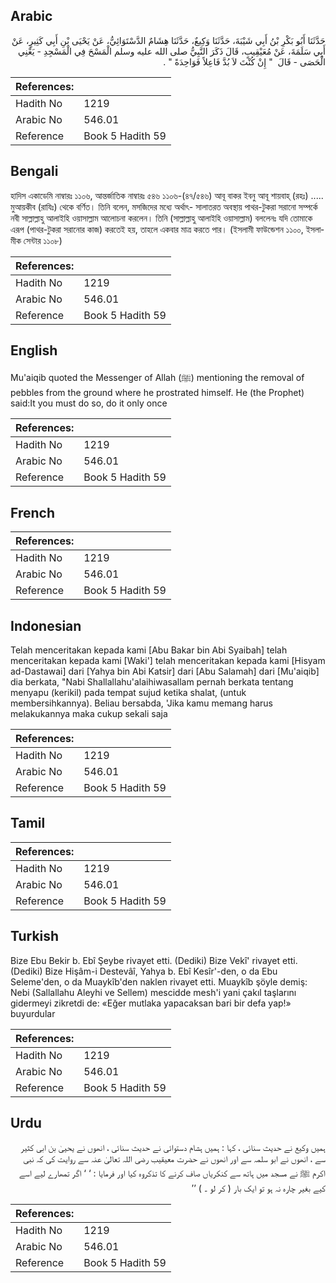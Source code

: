 ## Arabic


<div dir="rtl" lang="ar" style={{fontSize:'larger',backgroundColor:'#f8f9fa',padding:20}}>
حَدَّثَنَا أَبُو بَكْرِ بْنُ أَبِي شَيْبَةَ، حَدَّثَنَا وَكِيعٌ، حَدَّثَنَا هِشَامٌ الدَّسْتَوَائِيُّ، عَنْ يَحْيَى بْنِ أَبِي كَثِيرٍ، عَنْ أَبِي سَلَمَةَ، عَنْ مُعَيْقِيبٍ، قَالَ ذَكَرَ النَّبِيُّ صلى الله عليه وسلم الْمَسْحَ فِي الْمَسْجِدِ - يَعْنِي الْحَصَى - قَالَ ‏ "‏ إِنْ كُنْتَ لاَ بُدَّ فَاعِلاً فَوَاحِدَةً ‏"‏ ‏.‏
</div>
<div style={{backgroundColor:'#f8f9fa',padding:20, marginBottom: 10}}><table> <thead> <tr> <th>References:</th> <th></th> </tr> </thead> <tbody><tr><td>Hadith No</td><td>1219</td></tr><tr><td>Arabic No</td><td>546.01</td></tr><tr><td>Reference</td><td>Book 5 Hadith 59</td></tr></tbody></table></div>

## Bengali


<div dir="ltr" lang="bn" style={{fontSize:'larger',backgroundColor:'#f8f9fa',padding:20}}>
হাদিস একাডেমি নাম্বারঃ ১১০৬, আন্তর্জাতিক নাম্বারঃ ৫৪৬ ১১০৬-(৪৭/৫৪৬) আবূ বাকর ইবনু আবূ শায়বাহ্ (রহঃ) ..... মুআয়কীব (রাযিঃ) থেকে বর্ণিত। তিনি বলেন, মসজিদের মধ্যে অর্থাৎ- সালাতরত অবস্থায় পাথর-টুকরা সরানো সম্পর্কে নবী সাল্লাল্লাহু আলাইহি ওয়াসাল্লাম আলোচনা করলেন। তিনি (সাল্লাল্লাহু আলাইহি ওয়াসাল্লাম) বললেনঃ যদি তোমাকে এরূপ (পাথর-টুকরা সরানোর কাজ) করতেই হয়, তাহলে একবার মাত্র করতে পার। (ইসলামী ফাউন্ডেশন ১১০০, ইসলামীক সেন্টার ১১০৮)
</div>
<div style={{backgroundColor:'#f8f9fa',padding:20, marginBottom: 10}}><table> <thead> <tr> <th>References:</th> <th></th> </tr> </thead> <tbody><tr><td>Hadith No</td><td>1219</td></tr><tr><td>Arabic No</td><td>546.01</td></tr><tr><td>Reference</td><td>Book 5 Hadith 59</td></tr></tbody></table></div>

## English


<div dir="ltr" lang="en" style={{fontSize:'larger',backgroundColor:'#f8f9fa',padding:20}}>
Mu'aiqib quoted the Messenger of Allah (ﷺ) mentioning the removal of pebbles from the ground where he prostrated himself. He (the Prophet) said:It you must do so, do it only once
</div>
<div style={{backgroundColor:'#f8f9fa',padding:20, marginBottom: 10}}><table> <thead> <tr> <th>References:</th> <th></th> </tr> </thead> <tbody><tr><td>Hadith No</td><td>1219</td></tr><tr><td>Arabic No</td><td>546.01</td></tr><tr><td>Reference</td><td>Book 5 Hadith 59</td></tr></tbody></table></div>

## French


<div dir="ltr" lang="fr" style={{fontSize:'larger',backgroundColor:'#f8f9fa',padding:20}}>

</div>
<div style={{backgroundColor:'#f8f9fa',padding:20, marginBottom: 10}}><table> <thead> <tr> <th>References:</th> <th></th> </tr> </thead> <tbody><tr><td>Hadith No</td><td>1219</td></tr><tr><td>Arabic No</td><td>546.01</td></tr><tr><td>Reference</td><td>Book 5 Hadith 59</td></tr></tbody></table></div>

## Indonesian


<div dir="ltr" lang="id" style={{fontSize:'larger',backgroundColor:'#f8f9fa',padding:20}}>
Telah menceritakan kepada kami [Abu Bakar bin Abi Syaibah] telah menceritakan kepada kami [Waki'] telah menceritakan kepada kami [Hisyam ad-Dastawai] dari [Yahya bin Abi Katsir] dari [Abu Salamah] dari [Mu'aiqib] dia berkata, "Nabi Shallallahu'alaihiwasallam pernah berkata tentang menyapu (kerikil) pada tempat sujud ketika shalat, (untuk membersihkannya). Beliau bersabda, 'Jika kamu memang harus melakukannya maka cukup sekali saja
</div>
<div style={{backgroundColor:'#f8f9fa',padding:20, marginBottom: 10}}><table> <thead> <tr> <th>References:</th> <th></th> </tr> </thead> <tbody><tr><td>Hadith No</td><td>1219</td></tr><tr><td>Arabic No</td><td>546.01</td></tr><tr><td>Reference</td><td>Book 5 Hadith 59</td></tr></tbody></table></div>

## Tamil


<div dir="ltr" lang="ta" style={{fontSize:'larger',backgroundColor:'#f8f9fa',padding:20}}>

</div>
<div style={{backgroundColor:'#f8f9fa',padding:20, marginBottom: 10}}><table> <thead> <tr> <th>References:</th> <th></th> </tr> </thead> <tbody><tr><td>Hadith No</td><td>1219</td></tr><tr><td>Arabic No</td><td>546.01</td></tr><tr><td>Reference</td><td>Book 5 Hadith 59</td></tr></tbody></table></div>

## Turkish


<div dir="ltr" lang="tr" style={{fontSize:'larger',backgroundColor:'#f8f9fa',padding:20}}>
Bize Ebu Bekir b. Ebî Şeybe rivayet etti. (Dediki) Bize Vekî' rivayet etti. (Dediki) Bize Hişâm-i Destevâî, Yahya b. Ebî Kesîr'-den, o da Ebu Seleme'den, o da Muaykîb'den naklen rivayet etti. Muaykîb şöyle demiş: Nebi (Sallallahu Aleyhi ve Sellem) mescidde mesh'i yani çakıl taşlarını gidermeyi zikretdi de: «Eğer mutlaka yapacaksan bari bir defa yap!» buyurdular
</div>
<div style={{backgroundColor:'#f8f9fa',padding:20, marginBottom: 10}}><table> <thead> <tr> <th>References:</th> <th></th> </tr> </thead> <tbody><tr><td>Hadith No</td><td>1219</td></tr><tr><td>Arabic No</td><td>546.01</td></tr><tr><td>Reference</td><td>Book 5 Hadith 59</td></tr></tbody></table></div>

## Urdu


<div dir="rtl" lang="ur" style={{fontSize:'larger',backgroundColor:'#f8f9fa',padding:20}}>
ہمیں وکیع نے حدیث سنائی ، کہا : ہمیں ہشام دستوائی نے حدیث سنائی ، انھوں نے یحییٰ بن ابی کثیر سے ، انھوں نے ابو سلمہ سے اور انھوں نے حضرت معیقیب رضی اللہ تعالیٰ عنہ سے روایت کی کہ نبی اکرم ﷺ نے مسجد میں ہاتھ سے کنکریاں صاف کرنے کا تذکروہ کیا اور فرمایا : ‘ ‘ اگر تمھارے لیے اسے کیے بغیر چارہ نہ ہو تو ایک بار ( کر لو ۔ ) ’’
</div>
<div style={{backgroundColor:'#f8f9fa',padding:20, marginBottom: 10}}><table> <thead> <tr> <th>References:</th> <th></th> </tr> </thead> <tbody><tr><td>Hadith No</td><td>1219</td></tr><tr><td>Arabic No</td><td>546.01</td></tr><tr><td>Reference</td><td>Book 5 Hadith 59</td></tr></tbody></table></div>